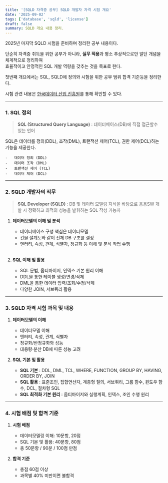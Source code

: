 ```yaml
---
title: '[SQLD 자격증 공부] SQLD 개발자 자격 시험 개요'
date: '2025-09-02'
tags: ['database', 'sqld', 'license']
draft: false
summary: SQLD 개요 내용 정리.
---
```


2025년 마지막 SQLD 시험을 준비하며 정리한 공부 내용이다.

단순히 자격증 취득을 위한 공부가 아니라, **실무 적용**과 평소 추상적으로만 알던 개념을 체계적으로 정리하여  
효율적이고 안정적인 SQL 개발 역량을 갖추는 것을 목표로 한다.  

첫번째 개요에서는 SQL, SQLD에 정의와 시험을 위한 공부 범위 합격 기준등을 정리한다.

시험 관련 내용은 [한국데이터 산업 진흥원](https://www.dataq.or.kr/www/main.do)를 통해 확인할 수 있다.

---
### 1. SQL 정의

> **SQL (Structured Query Language)** : 데이터베이스(DB)에 직접 접근할수 있는 언어

SQL은 데이터를 정의(DDL), 조작(DML), 트랜잭션 제어(TCL), 권한 제어(DCL)하는 기능을 제공한다.  

    -   데이터 정의 (DDL)
    -   데이터 조작 (DML)
    -   트랜잭션 제어 (TCL)
    -   데이터 제어 (DCL)

---
### 2. SQLD 개발자의 직무

>**SQL Developer (SQLD)** : DB 및 데이터 모델링 지식을 바탕으로 응용SW 개발 시 정확하고 최적의 성능을 발휘하는 SQL 작성 가능자

1. **데이터모델의 이해 및 분석**
    -   데이터베이스 구성 핵심은 데이터모델
    -   건물 설계도와 같이 전체 DB 구조를 결정
    -   엔터티, 속성, 관계, 식별자, 정규화 등 이해 및 분석 작업 수행<br/><br/>

2. **SQL 이해 및 활용**
    -   SQL 문법, 옵티마이저, 인덱스 기본 원리 이해
    -   DDL을 통한 테이블 생성/변경/삭제
    -   DML을 통한 데이터 입력/조회/수정/삭제
    -   다양한 JOIN, 서브쿼리 활용


---
### 3. SQLD 자격 시험 과목 및 내용


1. **데이터모델의 이해**
    - 데이터모델 이해
    - 엔터티, 속성, 관계, 식별자
    - 정규화/반정규화와 성능
    - 대용량·분산 DB에 따른 성능 고려


2. **SQL 기본 및 활용**
    - **SQL 기본** : DDL, DML, TCL, WHERE, FUNCTION, GROUP BY, HAVING, ORDER BY, JOIN
    - **SQL 활용** : 표준조인, 집합연산자, 계층형 질의, 서브쿼리, 그룹 함수, 윈도우 함수, DCL, 절차형 SQL
    - **SQL 최적화 기본 원리** : 옵티마이저와 실행계획, 인덱스, 조인 수행 원리


---
### 4. 시험 배점 및 합격 기준


1. **시험 배점**
    - 데이터모델링 이해: 10문항, 20점
    -   SQL 기본 및 활용: 40문항, 80점
    -   총 50문항 / 90분 / 100점 만점


2. **합격 기준**
    -   총점 60점 이상
    -   과목별 40% 미만이면 불합격
    
